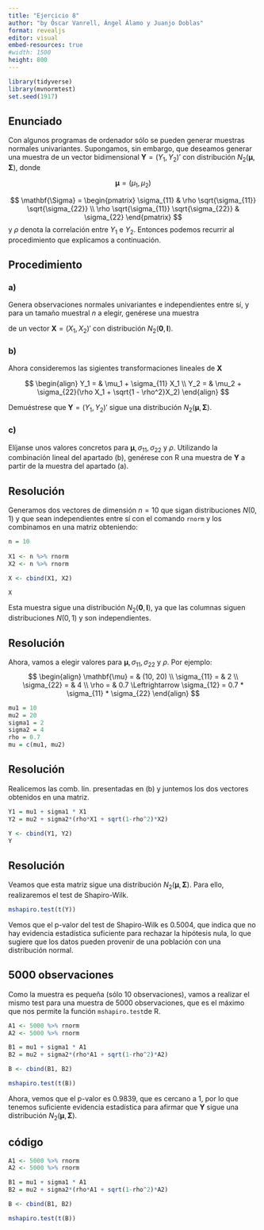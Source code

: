 ```yaml
---
title: "Ejercicio 8"
author: "by Óscar Vanrell, Ángel Álamo y Juanjo Doblas"
format: revealjs
editor: visual
embed-resources: true
#width: 1500
height: 800
---
```


```r
library(tidyverse)
library(mvnormtest)
set.seed(1917)
```

## Enunciado

Con algunos programas de ordenador sólo se pueden generar muestras normales univariantes. Supongamos, sin embargo, que deseamos generar una muestra de un vector bidimensional $\textbf{Y} = (Y_1, Y_2)'$ con distribución $N_2( \mathbf{\mu}, \mathbf{\Sigma} )$, donde

$$
\mathbf{\mu} = (\mu_1, \mu_2)
$$

$$
\mathbf{\Sigma} = \begin{pmatrix}
\sigma_{11} & \rho \sqrt{\sigma_{11}} \sqrt{\sigma_{22}} \\
\rho \sqrt{\sigma_{11}} \sqrt{\sigma_{22}} & \sigma_{22}
\end{pmatrix}
$$ 
y $\rho$ denota la correlación entre $Y_1$ e $Y_2$. Entonces podemos recurrir al procedimiento que explicamos a continuación.

## Procedimiento

::: panel-tabset

### a)

  Genera observaciones normales univariantes e independientes entre sí, y para un tamaño muestral $n$ a elegir, genérese una muestra

```{=tex}
\begin{equation}
    \begin{pmatrix}
    x_{11} & x_{12} \\
    
    x_{21} & x_{22} \\
    
    \vdots & \vdots \\
    
    x_{n1} & x_{n2}
    
    
    \end{pmatrix}
  \end{equation}
```
de un vector $\textbf{X} = (X_1, X_2)'$ con distribución $N_2(\textbf{0}, \textbf{I})$.

### b)

Ahora consideremos las sigientes transformaciones lineales de $\textbf{X}$

$$
\begin{align}
Y_1 = & \mu_1 + \sigma_{11} X_1 \\
Y_2 = & \mu_2 + \sigma_{22}(\rho X_1 + \sqrt{1 - \rho^2}X_2)
\end{align}
$$

Demuéstrese que $\textbf{Y} = (Y_1, Y_2)'$ sigue una distribución $N_2(\mathbf{\mu}, \mathbf{\Sigma})$.

### c)  

Elíjanse unos valores concretos para $\mathbf{\mu}, \sigma_{11}, \sigma_{22}$ y $\rho$. Utilizando la combinación lineal del apartado (b), genérese con R una muestra de $\textbf{Y}$ a partir de la muestra del apartado (a).

:::

## Resolución




Generamos dos vectores de dimensión $n = 10$ que sigan distribuciones $N(0,1)$ y que sean independientes entre sí con el comando `rnorm` y los combinamos en una matriz obteniendo:


```r
n = 10
  
X1 <- n %>% rnorm
X2 <- n %>% rnorm

X <- cbind(X1, X2)

X
```

Esta muestra sigue una distribución $N_2(\textbf{0}, \textbf{I})$, ya que las columnas siguen distribuciones $N(0,1)$ y son independientes.


## Resolución

Ahora, vamos a elegir valores para $\mathbf{\mu}, \sigma_{11}, \sigma_{22}$ y $\rho$. Por ejemplo:
$$
\begin{align}
\mathbf{\mu} = & (10, 20)   \\
\sigma_{11} = & 2           \\
\sigma_{22} = & 4           \\
\rho = & 0.7 \Leftrightarrow \sigma_{12} = 0.7 * \sigma_{11} * \sigma_{22}
\end{align}
$$

```r
mu1 = 10
mu2 = 20
sigma1 = 2
sigma2 = 4
rho = 0.7
mu = c(mu1, mu2)
```

## Resolución

Realicemos las comb. lin. presentadas en (b) y juntemos los dos vectores obtenidos en una matriz.

```r
Y1 = mu1 + sigma1 * X1
Y2 = mu2 + sigma2*(rho*X1 + sqrt(1-rho^2)*X2)

Y <- cbind(Y1, Y2)
Y
```

## Resolución

Veamos que esta matriz sigue una distribución $N_2(\mathbf{\mu}, \mathbf{\Sigma})$. Para ello, realizaremos el test de Shapiro-Wilk.

```r
mshapiro.test(t(Y))
```

Vemos que el p-valor del test de Shapiro-Wilk es $0.5004$, que indica que no hay evidencia estadística suficiente para rechazar la hipótesis nula, lo que sugiere que los datos pueden provenir de una población con una distribución normal.

## 5000 observaciones

Como la muestra es pequeña (sólo 10 observaciones), vamos a realizar el mismo test para una muestra de 5000 observaciones, que es el máximo que nos permite la función `mshapiro.test`de R.

```r
A1 <- 5000 %>% rnorm
A2 <- 5000 %>% rnorm

B1 = mu1 + sigma1 * A1
B2 = mu2 + sigma2*(rho*A1 + sqrt(1-rho^2)*A2)

B <- cbind(B1, B2)

mshapiro.test(t(B))
```

Ahora, vemos que el p-valor es $0.9839$, que es cercano a $1$, por lo que tenemos suficiente evidencia estadística para afirmar que $\mathbf{Y}$ sigue una distribución $N_2(\mathbf{\mu}, \mathbf{\Sigma})$.

## código

```r
A1 <- 5000 %>% rnorm
A2 <- 5000 %>% rnorm

B1 = mu1 + sigma1 * A1
B2 = mu2 + sigma2*(rho*A1 + sqrt(1-rho^2)*A2)

B <- cbind(B1, B2)

mshapiro.test(t(B))
```


